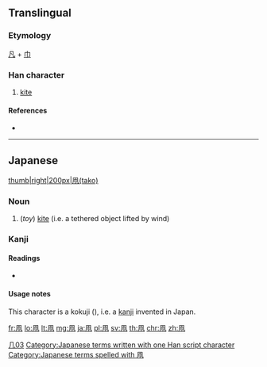 ==Translingual==

===Etymology===
[[凡]] + [[巾]]<!--please add English explanation of this-->

===Han character===
{{Han char|rn=16|rad=几|as=03|sn=5|four=|canj=HNLB|ids=⿵⺇巾}}

# [[kite]]

====References====
* {{Han ref|kx=0134.081|dkj=01749|dj=0299.190|hdz=10276.111|uh=51E7|ud=20967}}

----

==Japanese==
[[file:Takoagetaikai873.JPG|thumb|right|200px|凧(tako)]]

===Noun===
{{ja-noun|たこ}}

# (''toy'') [[kite]] (i.e. a tethered object lifted by wind)

===Kanji===
{{ja-kanji|grade=n|rs=几03}}

====Readings====
* {{ja-readings|kun=[[たこ]] (tako), [[いかのぼり]] (ikanobori)}}

====Usage notes====
This character is a kokuji ({{ja-l|国字}}), i.e. a [[kanji]] invented in Japan.

[[Category:Japanese-only CJKV Characters|几03]]
[[Category:Japanese terms written with one Han script character]]
[[Category:Japanese terms spelled with 凧]]

[[fr:凧]]
[[lo:凧]]
[[lt:凧]]
[[mg:凧]]
[[ja:凧]]
[[pl:凧]]
[[sv:凧]]
[[th:凧]]
[[chr:凧]]
[[zh:凧]]